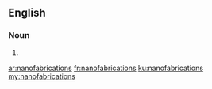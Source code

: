 ==English==

===Noun===
{{head|en|plural}}

# {{plural of|nanofabrication|lang=en|nocat=1}}

[[ar:nanofabrications]]
[[fr:nanofabrications]]
[[ku:nanofabrications]]
[[my:nanofabrications]]